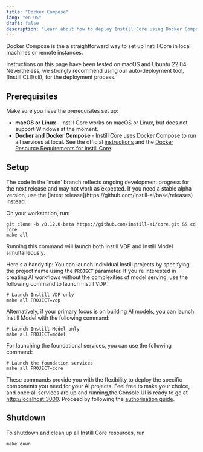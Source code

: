 ```yaml
---
title: "Docker Compose"
lang: "en-US"
draft: false
description: "Learn about how to deploy Instill Core using Docker Compose"
---
```


Docker Compose is the a straightforward way to set up Instill Core in local machines or remote instances.

<InfoBlock type="info" title="info">
  Instructions on this page have been tested on macOS and Ubuntu 22.04.
  Nevertheless, we strongly recommend using our auto-deployment tool, [Instill
  CLI](cli), for the deployment process.
</InfoBlock>

## Prerequisites

Make sure you have the prerequisites set up:

- **macOS or Linux** - Instill Core works on macOS or Linux, but does not support Windows at the moment.
- **Docker and Docker Compose** - Instill Core uses Docker Compose to run all services at local. See the official [instructions](https://docs.docker.com/compose/install)
  and the [Docker Resource Requirements for Instill Core](../deployment#docker-resource-requirements).

## Setup

<InfoBlock type="warning" title="WARNING">
  The code in the `main` branch reflects ongoing development progress for the
  next release and may not work as expected. If you need a stable alpha version,
  use the [latest release](https://github.com/instill-ai/base/releases) instead.
</InfoBlock>

On your workstation, run:

```shellscript
git clone -b v0.12.0-beta https://github.com/instill-ai/core.git && cd core
make all
```

Running this command will launch both Instill VDP and Instill Model simultaneously.

Here's a handy tip: You can launch individual Instill projects by specifying the project name using the `PROJECT` parameter.
If you're interested in creating AI workflows without the complexities of model serving,
use the following command to launch Instill VDP:

```shellscript core
# Launch Instill VDP only
make all PROJECT=vdp
```

Alternatively, if your primary focus is on building AI models, you can launch Instill Model with the following command:

```shellscript
# Launch Instill Model only
make all PROJECT=model
```

For launching the foundational services, you can use the following command:

```shellscript
# Launch the foundation services
make all PROJECT=core
```

These commands provide you with the flexibility to deploy the specific components you need for your AI projects.
Feel free to make your choice, and once all services are up and running,the Console UI is ready to go at [http://localhost:3000](http://localhost:3000).
Proceed by following the [authorisation guide](../../quickstart#Authorisation).

## Shutdown

To shutdown and clean up all Instill Core resources, run

```shellscript
make down
```
